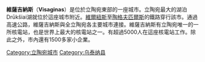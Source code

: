 {{unreferenced|time=2012-01-02T10:06:44+00:00}}
{{Infobox City
|chinese_name = 維薩吉納斯
|official_name = Visaginas
|image_flag= Flag of Visaginas.svg
|image_seal= Visaginas coat of arms.png
|image_map = Visaginas001.JPG
|mapsize = 200px
|subdivision_type = [[国家|国家]]
|subdivision_name = [[立陶宛|立陶宛]]
|leader_title = 
|leader_name =
|region= 
|departement= 
|party=
|mandat=since = 
|area_total = 58
|population_as_of  = 2001
|population_total = 29,555
|population_density = 
|timezone = +2
|latd = 
|latm = 
|lats = 
|latNS = 
|longd = 
|longm = 
|longs = 
|longEW = 
|website = http://www.visaginas.lt/
|}}
'''維薩吉納斯'''（'''Visaginas'''）是位於立陶宛東部的一座城市。立陶宛最大的湖泊Drūkšiai湖就位於這座城市附近。[[維爾紐斯|維爾紐斯]]至[[陶格夫匹爾斯|陶格夫匹爾斯]]的鐵路穿行該市。通過高速公路，維薩吉納斯與全立陶宛各主要城市連接。維薩吉納斯有立陶宛唯一的一所核電站，也是世界上最大的核電站之一。有超過5000人在這座核電站工作。除此之外，市內還有1500多家小企業。

[[Category:立陶宛城市|Category:立陶宛城市]]
[[Category:乌泰纳县|Category:乌泰纳县]]